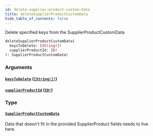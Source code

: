 ```yaml
---
id: delete-supplier-product-custom-data
title: deleteSupplierProductCustomData
hide_table_of_contents: false
---
```



Delete specified keys from the SupplierProductCustomData

```graphql
deleteSupplierProductCustomData(
  keysToDelete: [String!]!
  supplierProductId: ID!
): SupplierProductCustomData!
```


### Arguments

#### [`keysToDelete`](#) ([`[String!]!`](/developers/supplier-apis/supply-api/graphql/reference/scalars/string))




#### [`supplierProductId`](#) ([`ID!`](/developers/supplier-apis/supply-api/graphql/reference/scalars/id))




### Type

#### [`SupplierProductCustomData`](/developers/supplier-apis/supply-api/graphql/reference/objects/supplier-product-custom-data)

Data that doesn't fit in the provided SupplierProduct fields needs to live here.




